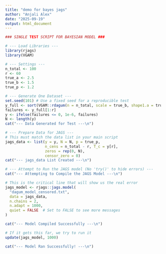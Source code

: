 ```yaml
---
title: "demo for bayes jags"
author: "Anjali Alex"
date: "2025-09-19"
output: html_document
---
```


```r
### SINGLE TEST SCRIPT FOR BAYESIAN MODEL ###

# --- Load Libraries ---
library(rjags)
library(VGAM)

# --- Settings ---
n_total <- 100
r <- 60
true_a <- 2.5
true_b <- 1.5
true_p <- 1.2

# --- Generate One Dataset ---
set.seed(101) # Use a fixed seed for a reproducible test
y_full <- sort(VGAM::rdagum(n = n_total, scale = true_b, shape1.a = true_a, shape2.p = true_p))
failures <- y_full[1:r]
y <- ifelse(failures <= 0, 1e-6, failures)
N <- length(y)
cat("--- Data Generated for Test ---\n")

# --- Prepare Data for JAGS ---
# This must match the data list in your main script
jags_data <- list(y = y, N = N, p = true_p,
                  n_cens = n_total - r, T_c = y[r],
                  zeros = rep(0, N),
                  censor_zero = 0)
cat("--- jags_data List Created ---\n")

# --- Attempt to Run the JAGS model (No 'try()' to hide errors) ---
cat("--- Attempting to Compile the JAGS Model ---\n")

# This is the critical line that will show us the real error
jags_model <- rjags::jags.model(
  "dagum_model_censored.txt",
  data = jags_data,
  n.chains = 2,
  n.adapt = 1000,
  quiet = FALSE  # Set to FALSE to see more messages
)

cat("--- Model Compiled Successfully ---\n")

# If it gets this far, we try to run it
update(jags_model, 1000)

cat("--- Model Ran Successfully! ---\n")
```

